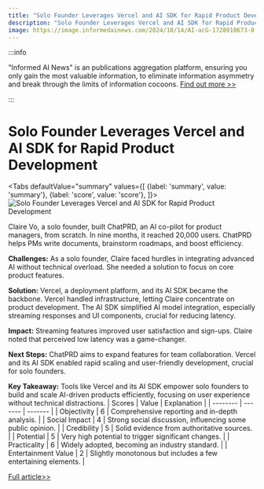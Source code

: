 ```yaml
---
title: "Solo Founder Leverages Vercel and AI SDK for Rapid Product Development"
description: "Solo Founder Leverages Vercel and AI SDK for Rapid Product Development"
image: https://image.informedainews.com/2024/10/14/AI-acG-1728910673-0.jpg
---
```



:::info

"Informed AI News" is an publications aggregation platform, ensuring you only gain the most valuable information, to eliminate information asymmetry and break through the limits of information cocoons.  [Find out more >>](/)

:::

# Solo Founder Leverages Vercel and AI SDK for Rapid Product Development


<Tabs
	defaultValue="summary"
	values={[
	{label: 'summary', value: 'summary'},
	{label: 'score', value: 'score'},
]}>
<TabItem value="summary">
<img
  src="https://image.informedainews.com/2024/10/14/AI-acG-1728910673-0.jpg"
  alt="Solo Founder Leverages Vercel and AI SDK for Rapid Product Development"
/>



Claire Vo, a solo founder, built ChatPRD, an AI co-pilot for product managers, from scratch. In nine months, it reached 20,000 users. ChatPRD helps PMs write documents, brainstorm roadmaps, and boost efficiency.

**Challenges:**
As a solo founder, Claire faced hurdles in integrating advanced AI without technical overload. She needed a solution to focus on core product features.

**Solution:**
Vercel, a deployment platform, and its AI SDK became the backbone. Vercel handled infrastructure, letting Claire concentrate on product development. The AI SDK simplified AI model integration, especially streaming responses and UI components, crucial for reducing latency.

**Impact:**
Streaming features improved user satisfaction and sign-ups. Claire noted that perceived low latency was a game-changer.

**Next Steps:**
ChatPRD aims to expand features for team collaboration. Vercel and its AI SDK enabled rapid scaling and user-friendly development, crucial for solo founders.

**Key Takeaway:**
Tools like Vercel and its AI SDK empower solo founders to build and scale AI-driven products efficiently, focusing on user experience without technical distractions.
</TabItem>
<TabItem value="score">
	| Scores     | Value   | Explanation |
	| -------- | ------- | ------- |
	| Objectivity  | 6    | Comprehensive reporting and in-depth analysis.    |
	| Social Impact | 4     | Strong social discussion, influencing some public opinion.    |
	| Credibility    | 5    | Solid evidence from authoritative sources.    |
	| Potential    | 5    | Very high potential to trigger significant changes.    |
	| Practicality    | 6    | Widely adopted, becoming an industry standard.    |
	| Entertainment Value    | 2    | Slightly monotonous but includes a few entertaining elements.    |
</TabItem>
</Tabs>

[Full article>>](https://vercel.com/blog/leveraging-vercel-and-the-ai-sdk-to-deliver-a-seamless-ai-powered-experience)
